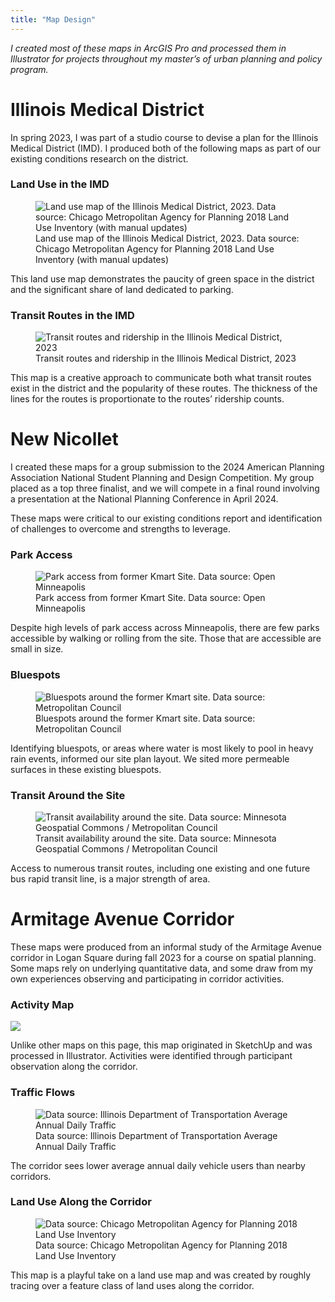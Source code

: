 ```yaml
---
title: "Map Design"
---
```


*I created most of these maps in ArcGIS Pro and processed them in Illustrator for projects throughout my master's of urban planning and policy program.*

# Illinois Medical District

In spring 2023, I was part of a studio course to devise a plan for the Illinois Medical District (IMD). I produced both of the following maps as part of our existing conditions research on the district.

### Land Use in the IMD

![Land use map of the Illinois Medical District, 2023. Data source: Chicago Metropolitan Agency for Planning 2018 Land Use Inventory (with manual updates)](images/landuse_FINAL_landusemap.png)

This land use map demonstrates the paucity of green space in the district and the significant share of land dedicated to parking.

### Transit Routes in the IMD

![Transit routes and ridership in the Illinois Medical District, 2023](images/transit_imdIfinal.png)

This map is a creative approach to communicate both what transit routes exist in the district and the popularity of these routes. The thickness of the lines for the routes is proportionate to the routes' ridership counts.

# New Nicollet

I created these maps for a group submission to the 2024 American Planning Association National Student Planning and Design Competition. My group placed as a top three finalist, and we will compete in a final round involving a presentation at the National Planning Conference in April 2024.

These maps were critical to our existing conditions report and identification of challenges to overcome and strengths to leverage.

### Park Access

![Park access from former Kmart Site. Data source: Open Minneapolis](images/parks_ECR_nobuildings-01.png)

Despite high levels of park access across Minneapolis, there are few parks accessible by walking or rolling from the site. Those that are accessible are small in size.

### Bluespots

![Bluespots around the former Kmart site. Data source: Metropolitan Council](images/flood_pixely_draft.png)

Identifying bluespots, or areas where water is most likely to pool in heavy rain events, informed our site plan layout. We sited more permeable surfaces in these existing bluespots.

### Transit Around the Site

![Transit availability around the site. Data source: Minnesota Geospatial Commons / Metropolitan Council](images/transit_draft.png)

Access to numerous transit routes, including one existing and one future bus rapid transit line, is a major strength of area.

# Armitage Avenue Corridor

These maps were produced from an informal study of the Armitage Avenue corridor in Logan Square during fall 2023 for a course on spatial planning. Some maps rely on underlying quantitative data, and some draw from my own experiences observing and participating in corridor activities.

### Activity Map

![](images/activitymap-01.png)

Unlike other maps on this page, this map originated in SketchUp and was processed in Illustrator. Activities were identified through participant observation along the corridor.

### Traffic Flows

![Data source: Illinois Department of Transportation Average Annual Daily Traffic](images/trafficflow.png)

The corridor sees lower average annual daily vehicle users than nearby corridors.

### Land Use Along the Corridor

![Data source: Chicago Metropolitan Agency for Planning 2018 Land Use Inventory](images/spatial%20blobfinal-01.png)

This map is a playful take on a land use map and was created by roughly tracing over a feature class of land uses along the corridor.

